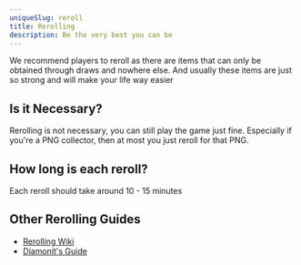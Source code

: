 ```yaml
---
uniqueSlug: reroll
title: Rerolling
description: Be the very best you can be
---
```


We recommend players to reroll as there are items that can only be obtained through draws and nowhere else. And usually these items are just so strong and will make your life way easier

## Is it Necessary?

Rerolling is not necessary, you can still play the game just fine. Especially if you're a PNG collector, then at most you just reroll for that PNG.

## How long is each reroll?

Each reroll should take around 10 - 15 minutes

## Other Rerolling Guides

- [Rerolling Wiki](https://gbf.wiki/Rerolling)
- [Diamonit's Guide](https://docs.google.com/document/d/1hP9uCQi6-6-hsu_f6f5P_jb2urP3Hr7zTn6_fHeu24k/view#heading=h.m7erg9cxi7ac)

